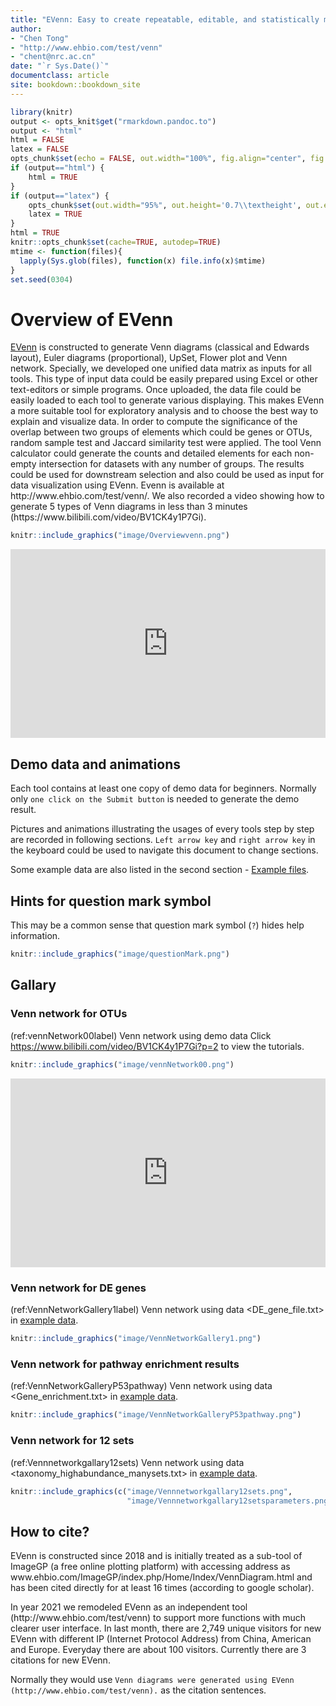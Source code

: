 --- 
title: "EVenn: Easy to create repeatable, editable, and statistically measurable Venn diagrams online"
author: 
- "Chen Tong"
- "http://www.ehbio.com/test/venn"
- "chent@nrc.ac.cn"
date: "`r Sys.Date()`"
documentclass: article
site: bookdown::bookdown_site
---

```{r setup, include=FALSE}
library(knitr)
output <- opts_knit$get("rmarkdown.pandoc.to")
output <- "html"
html = FALSE
latex = FALSE
opts_chunk$set(echo = FALSE, out.width="100%", fig.align="center", fig.show="hold", warning=FALSE, message=FALSE)
if (output=="html") {
	html = TRUE
}
if (output=="latex") {
	opts_chunk$set(out.width="95%", out.height='0.7\\textheight', out.extra='keepaspectratio=true', fig.pos='H')
	latex = TRUE
}
html = TRUE
knitr::opts_chunk$set(cache=TRUE, autodep=TRUE)
mtime <- function(files){
  lapply(Sys.glob(files), function(x) file.info(x)$mtime)
}
set.seed(0304)
```



# Overview of EVenn {-}

[EVenn](http://www.ehbio.com/test/venn/#/) is constructed to generate Venn diagrams (classical and Edwards layout), Euler diagrams (proportional), UpSet, Flower plot and Venn network. Specially, we developed one unified data matrix as inputs for all tools. This type of input data could be easily prepared using Excel or other text-editors or simple programs. Once uploaded, the data file could be easily loaded to each tool to generate various displaying. This makes EVenn a more suitable tool for exploratory analysis and to choose the best way to explain and visualize data. In order to compute the significance of the overlap between two groups of elements which could be genes or OTUs, random sample test and Jaccard similarity test were applied. The tool Venn calculator could generate the counts and detailed elements for each non-empty intersection for datasets with any number of groups. The results could be used for downstream selection and also could be used as input for data visualization using EVenn. Evenn is available at http://www.ehbio.com/test/venn/. We also recorded a video showing how to generate 5 types of Venn diagrams in less than 3 minutes (https://www.bilibili.com/video/BV1CK4y1P7Gi). 

```{r}
knitr::include_graphics("image/Overviewvenn.png")
```


<div style="position: relative; padding: 30% 45%;">
<iframe style="position: absolute; width: 100%; height: 100%; left: 0; top: 0;" src="https://player.bilibili.com/player.html?aid=887769592&bvid=BV1CK4y1P7Gi&cid=329859330&page=1&as_wide=1&high_quality=1&danmaku=0" frameborder="no" scrolling="no"></iframe>
</div>


## Demo data and animations

Each tool contains at least one copy of demo data for beginners. Normally only `one click on the Submit button` is needed to generate the demo result.

Pictures and animations illustrating the usages of every tools step by step are recorded in following sections. `Left arrow key` and `right arrow key` in the keyboard could be used to navigate this document to change sections.

Some example data are also listed in the second section - [Example files](#example_file).

## Hints for question mark symbol

This may be a common sense that question mark symbol (`?`) hides help information. 

```{r questionMark, fig.cap="Hovering the mouse cursor on any question mark symbol to see help or description information."}
knitr::include_graphics("image/questionMark.png")
```


## Gallary {#gallary} 

### Venn network for OTUs

(ref:vennNetwork00label) Venn network using demo data Click <https://www.bilibili.com/video/BV1CK4y1P7Gi?p=2> to view the tutorials.

```{r vennNetwork00, fig.cap="(ref:vennNetwork00label)"}
knitr::include_graphics("image/vennNetwork00.png")
```

<div style="position: relative; padding: 30% 45%;">
<iframe style="position: absolute; width: 100%; height: 100%; left: 0; top: 0;" src="https://player.bilibili.com/player.html?aid=887769592&bvid=BV1CK4y1P7Gi&cid=330770813&page=2&as_wide=1&high_quality=1&danmaku=0" frameborder="no" scrolling="no"></iframe>
</div>


### Venn network for DE genes

(ref:VennNetworkGallery1label) Venn network using data <DE_gene_file.txt> in [example data](#example_file).

```{r VennNetworkGallery1, fig.cap="(ref:VennNetworkGallery1label)"}
knitr::include_graphics("image/VennNetworkGallery1.png")
```

### Venn network for pathway enrichment results

(ref:VennNetworkGalleryP53pathway) Venn network using data <Gene_enrichment.txt> in [example data](#example_file).

```{r VennNetworkGalleryP53pathway, fig.cap="(ref:VennNetworkGallery1label)"}
knitr::include_graphics("image/VennNetworkGalleryP53pathway.png")
```

### Venn network for 12 sets

(ref:Vennnetworkgallary12sets) Venn network using data <taxonomy_highabundance_manysets.txt> in [example data](#example_file).


```{r Vennnetworkgallary12sets, out.width="48%", fig.cap="(ref:VennNetworkGallery1label)"}
knitr::include_graphics(c("image/Vennnetworkgallary12sets.png",
                          "image/Vennnetworkgallary12setsparameters.png"))
```


## How to cite?

EVenn is constructed since 2018 and is initially treated as a sub-tool of ImageGP (a free online plotting platform) with accessing address as www.ehbio.com/ImageGP/index.php/Home/Index/VennDiagram.html and has been cited directly for at least 16 times (according to google scholar). 

In year 2021 we remodeled EVenn as an independent tool (http://www.ehbio.com/test/venn) to support more functions with much clearer user interface. In last month, there are 2,749 unique visitors for new EVenn with different IP (Internet Protocol Address) from China, American and Europe. Everyday there are about 100 visitors. Currently there are 3 citations for new EVenn. 

Normally they would use `Venn diagrams were generated using EVenn (http://www.ehbio.com/test/venn).` as the citation sentences.





